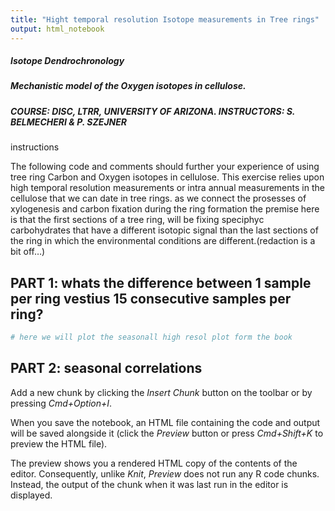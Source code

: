 ```yaml
---
title: "Hight temporal resolution Isotope measurements in Tree rings"
output: html_notebook
---
```

#####  Isotope Dendrochronology
#####  Mechanistic model of the Oxygen isotopes in cellulose.
#####  COURSE: DISC, LTRR, UNIVERSITY OF ARIZONA. INSTRUCTORS: S. BELMECHERI & P. SZEJNER


instructions

The following code and comments should further your experience of using tree ring Carbon and Oxygen isotopes in cellulose. This exercise relies upon high temporal resolution measurements or intra annual measurements in the cellulose that we can date in tree rings. as we connect the prosesses of xylogenesis  and carbon fixation during the ring formation  the premise  here is that the  first sections of a tree ring, will be fixing speciphyc carbohydrates that have a different isotopic signal than the last sections of the ring in which  the environmental conditions  are different.(redaction is a bit off...)

## PART 1: whats the difference between 1 sample per ring vestius 15 consecutive samples per ring?
```r
# here we will plot the seasonall high resol plot form the book
```




## PART 2: seasonal correlations


Add a new chunk by clicking the *Insert Chunk* button on the toolbar or by pressing *Cmd+Option+I*.

When you save the notebook, an HTML file containing the code and output will be saved alongside it (click the *Preview* button or press *Cmd+Shift+K* to preview the HTML file). 

The preview shows you a rendered HTML copy of the contents of the editor. Consequently, unlike *Knit*, *Preview* does not run any R code chunks. Instead, the output of the chunk when it was last run in the editor is displayed.
